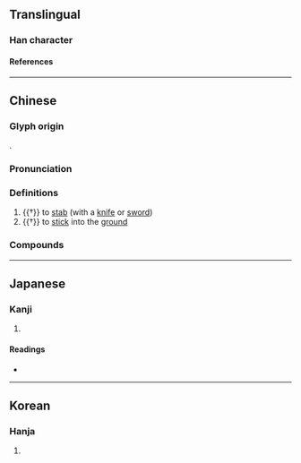 {{character info/new}}
==Translingual==

===Han character===
{{Han char|rn=18|rad=刀|as=08|sn=10|four=52000|canj=JNLN|ids=⿰事刂}}

====References====
{{Han ref|kx=0141.100|dkj=02041|dj=0320.160|hdz=10343.160|uh=525A}}

----

==Chinese==
{{zh-forms|alt=事,倳,𨧫}}

===Glyph origin===
{{Han etym}}
{{Han compound|事|刀|ls=psc|c1=p|c2=s|t2=knife; sword}}.

===Pronunciation===
{{zh-pron
|m=zì
|c=zi3,zi6
|mc=y
|oc=y
|cat=v
}}

===Definitions===
{{zh-hanzi}}

# {{†}} to [[stab]] (with a [[knife]] or [[sword]])
# {{†}} to [[stick]] into the [[ground]]

===Compounds===
{{zh-der|剚刃敵人}}
----

==Japanese==

===Kanji===
{{ja-kanji|grade=|rs=刀08}}

# {{defn|lang=ja|sort=刀08}}

====Readings====
* {{ja-readings|on=[[し]] (shi)|kun=[[さす]] (sasu), [[さしこむ]] (sashikomu), [[おく]] (oku)}}

----

==Korean==

===Hanja===
{{ko-hanja|hangeul=사|rv=sa|mr=sa}}

# {{defn|lang=ko|sort=刀08}}